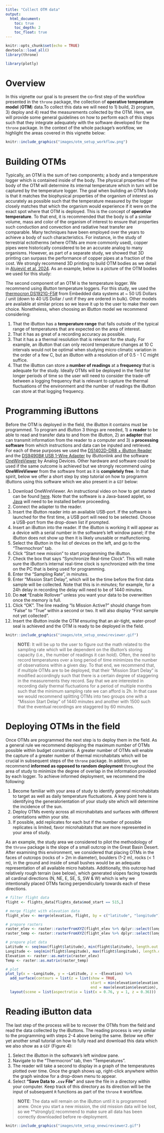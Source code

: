 ```yaml
---
title: "Collect OTM data"
output:
  html_document:
    toc: true
    toc_depth: 2
    toc_float: true
---
```


<style>
p.caption {
  font-size: 1em;
}
</style>

```r
knitr::opts_chunk$set(echo = TRUE)
devtools::load_all()
library(throne)
```

```r
library(plotly)
```

# Overview

In this vignette our goal is to present the co-first step of the workflow presented in the `throne` package, the collection of **operative temperature model** (**OTM**) data.To collect this data we will need to 1) build, 2) program, 3) deploy and 4) read the measurements collected by the OTM. Here, we will provide some general guidelines on how to perform each of this steps such that they integrate adequately with the software developed for the `throne` package. In the context of the whole package's workflow, we highlight the areas covered in this vignette below:

```r
knitr::include_graphics("images/otm_setup_workflow.png")
```

# Building OTMs 

Typically, an OTM is the sum of two components; a body and a temperature logger which is contained inside of the body. The physical properties of the body of the OTM will determine its internal temperature which in turn will be captured by the temperature logger. The goal when building an OTM's body is that it matches the biophysical properties of the organism of interest as accurately as possible such that the temperature measured by the logger closely matches that which the organism would experience if it were on the exact spot where that OTM is deployed. This is the concept of **operative temperature**. To that end, it is recommended that the body is of a similar volume, mass and color of the organism of interest to ensure that properties such conduction and convection and radiative heat transfer are comparable. Many techniques have been employed over the years to achieve a body of such characteristics. For instance, in the study of terrestrial ectotherms (where OTMs are more commonly used), copper pipes were historically considered to be an accurate analog to many organisms. However, as part of a separate study, we showed that 3D printing can surpass the performance of copper pipes at a fraction of the cost. We strongly recommend 3D printing to build OTM bodies as we detail in [Alujević et al. 2024](https://www.sciencedirect.com/science/article/pii/S0306456523003030). As an example, below is a picture of the OTM bodies we used for this study: 


The second component of an OTM is the temperature logger. We recommend using iButton temperature loggers. For this study, we used the [thermocron DS1921G-F5#](https://www.embeddeddatasystems.com/Thermochrons-Hygrochron_c_29.html) from Embedded data systems at ~ 50 US Dollars / unit (down to 40 US Dollar / unit if they are ordered in bulk). Other models are available at similar prices so we leave it up to the user to make their own choice. Nonetheless, when choosing an iButton model we recommend considering:

1. That the iButton has a **temperature range** that falls outside of the typical range of temperatures that are expected on the area of interest.
2. That it has as great of a recording accuracy as possible. 
3. That it has a a thermal resolution that is relevant for the study. For example, an iButton that can only record temperature changes at 10 C intervals would not be optimal when studying micro climatic variation in the order of a few C, but an iButton with a resolution of of 0.5 - 1 C might suffice. 
4. That the iButton can store a **number of readings** at a **frequency** that is adequate for the study. Ideally OTMs will be deployed in the field for longer periods of time so the user will need to consider the trade-off between a logging frequency that is relevant to capture the thermal fluctuations of the environment and the number of readings the iButton can store at that logging frequency. 

# Programming iButtons

Before the OTM is deployed in the field, the iButton it contains must be programmed. To program and iButton 3 things are needed, 1) a **reader** to be able to read and transfer data to and from the iButton, 2) an **adapter** that can transmit information from the reader to a computer and 3) a **processing software** from which instructions and data can be inputed and retrieved. For each of these purposes we used the [DS1402D-DR8 + iButton Reader](https://www.ibuttonlink.com/products/ds1402d-dr8) and the [DS9490B# USB 1-Wire Adapter](https://www.ibuttonlink.com/products/ds9490b) by iButtonlink and the software [OneWireViewer](https://www.analog.com/en/resources/evaluation-hardware-and-software/1-wire-sdks/download-1wire-ibutton-drivers.html) by Analog Devices. Other hardware and software could be used if the same outcome is achieved but we strongly recommend using **OneWireViewer** from the software front as it is **completely free**. In that spirit, below we offer a short step by step tutorial on how to programm iButtons using this software which we also present in a `GIF` below: 

1. Download OneWireViewer. An instructional video on how to get started can be found [here](https://www.analog.com/en/resources/media-center/videos/6313216031112.html). Note that the software is a Java-based applet, so [Java](https://www.java.com/en/download/) will need to be installed before proceeding. 
2. Connect the adapter to the reader.
3. Insert the iButton reader into an available USB-port. If the software is launched for the first time, a USB port will need to be selected. Choose a USB-port from the drop-down list if prompted.
4. Insert an iButton into the reader. If the iButton is working it will appear as a device with a serial number in the software's left window panel; if the iButton does not show up then it is likely unusable or malfunctioning.
3. Select the iButton in the list of devices on the left, and go to the "Thermochron" tab.
4. Click "Start new mission" to start programming the iButton.
5. Check the box that says “Synchronize Real-time Clock”. This will make sure the iButton's internal real-time clock is synchronized with the time on the PC that is being used for programming.
6. Enter the "Sampling Rate", in minutes.
7. Enter "Mission Start Delay", which will be the time before the first data sample will be collected. Note that this is in *minutes*; for example, for a 24h delay in recording the delay will need to be of 1440 minutes. 
8. Do **not** "Enable Rollover" unless you want your data to be overwritten once the memory is full. 
9. Click "OK". The line reading "Is Mission Active?" should change from "False" to "True" within a second or two. It will also display "First sample not yet collected". 
10. Insert the iButton inside the OTM ensuring that an air-tight, water-proof seal is achieved and the OTM is ready to be deployed in the field.

```r
knitr::include_graphics("images/otm_setup_onewireviewer.gif")
```

> **NOTE**: It will be up to the user to figure out the math related to the sampling rate which will be dependent on the iButton's storing capacity (i.e., the number of readings it can hold). Often, the need to record temperatures over a long period of time minimizes the number of observations within a given day. To that end, we recommend that, if multiple OTMs are to be deployed, that their "Mission Start Delay" is modified accordingly such that there is a certain degree of staggering in the measurements they record. Say that we are interested in recording daily thermal fluctuations for a period of multiple months such that the minimum sampling rate we can afford is 2h. In that case we would recommend splitting OTMs into two groups one with a "Mission Start Delay" of 1440 minutes and another with 1500 such that the eventual recordings are staggered by 60 minutes. 

# Deploying OTMs in the field 

Once OTMs are programmed the next step is to deploy them in the field. As a general rule we recommend deploying the maximum number of OTMs possible within budget constraints. A greater number of OTMs will enable the capture of a greater number of thermal microhabitats which will be crucial in subsequent steps of the `throne` package. In addition, we recommend **informed as opposed to random deployment** throughout the area of study to minimize the degree of overlap in the information provided by each logger. To achieve informed deployment, we recommend the following: 

1. Become familiar with your area of study to identify general microhabitats to target as well as daily temperature fluctuations. A key point here is identifying the generalorientation of your study site which will determine the incidence of the sun. 
2. Deploy OTMs evenly across all microhabitats and surfaces with different orientations within your site. 
3. If possible, add replicates for each but if the number of possible replicates is limited, favor microhabitats that are more represented in your area of study. 

As an example, the study area we considered to pilot the methodology of the `throne` package is the slope of a small outcrop in the Great Basin Desert. After examining this environment, we considered that placing OTMs in the faces of outcrops (rocks of > 2m in diameter), boulders (1-2 m), rocks (< 1 m), in the ground and inside of small bushes would be an adequate representation of all available micro habitats. Additionally, this outcrop had relatively rough terrain (see below), which generated slopes facing towards all cardinal directions (N, NE, E, SE, S, SW & W) which is why we intentionally placed OTMs facing perpendicularly towards each of these directions. 

```r
# filter flight data
flight <- flights_data[flights_data$mod_start == 515,]

# merge flight with elevation data
flight_elev <- merge(elevation, flight, by = c("latitude", "longitude"))

# prepare rasters
raster_elev <- raster::rasterFromXYZ(flight_elev %>% dplyr::select(longitude, latitude, elevation))
raster_temp <- raster::rasterFromXYZ(flight_elev %>% dplyr::select(longitude, latitude, ir_temp))

# prepare plot data
Latitude <- seq(max(flight$latitude), min(flight$latitude), length.out = length(unique(flight$latitude)))
Longitude <- seq(min(flight$longitude), max(flight$longitude), length.out = length(unique(flight$longitude)))
Elevation <- raster::as.matrix(raster_elev)
Temp <- raster::as.matrix(raster_temp)

# plot
plot_ly(x = ~Longitude, y = ~Latitude, z = ~Elevation) %>%
  add_surface(contours = list(z = list(show = TRUE,
                                       start = min(elevation$elevation),
                                       end = max(elevation$elevation), size = 2))) %>%
  layout(scene = list(aspectratio = list(x = 0.76, y = 1, z = 0.36)))

```

# Reading iButton data

The last step of the process will be to recover the OTMs from the field and read the data collected by the iButtons. The reading process is very similar to the programming with steps 2-4 above being the same. Below we offer yet another small tutorial on how to fully read and download this data which we also show as a `GIF` (Figure 4):

1. Select the iButton in the software's left window pane.
2. Navigate to the "Thermocron" tab, then "Temperatures".
3. The reader will take a second to display in a graph of the temperatures plotted over time. Once the graph shows up, right-click anywhere within the graph window for a drop-down menu to appear.
4. Select **"Save Data to `.csv` File"** and save the file in a directory within your computer. Keep track of this directory as its direction will be the input of subsequent `R` functions as part of the `throne` `R` workflow. 

> **NOTE**: The data will remain on the iButton until it is programmed anew. Once you start a new mission, the old mission data will be lost, so we **strongly(( recommend to make sure all data has been correctly downloaded before re-deployment. 

```r
knitr::include_graphics("images/otm_setup_onewireviewer2.gif")
```
